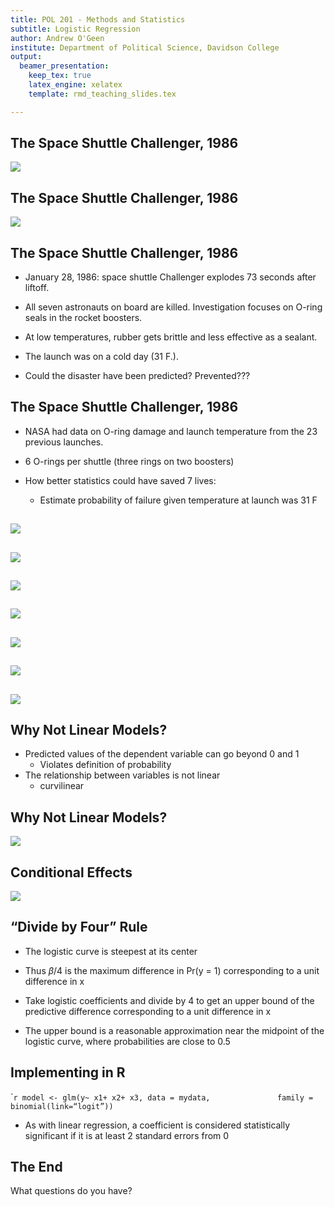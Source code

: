 ```yaml
---
title: POL 201 - Methods and Statistics
subtitle: Logistic Regression
author: Andrew O'Geen
institute: Department of Political Science, Davidson College
output: 
  beamer_presentation:
    keep_tex: true
    latex_engine: xelatex
    template: rmd_teaching_slides.tex

---
```


## The Space Shuttle Challenger, 1986

![](images/challenger1.png)

## The Space Shuttle Challenger, 1986

![](images/challenger2.png)


## The Space Shuttle Challenger, 1986

- January 28, 1986: space shuttle Challenger explodes 73 seconds after liftoff. 

- All seven astronauts on board are killed. Investigation focuses on O-ring seals in the rocket boosters. 

- At low temperatures, rubber gets brittle and less effective as a sealant. 

- The launch was on a cold day (31 F.). 

- Could the disaster have been predicted? Prevented??? 

## The Space Shuttle Challenger, 1986

- NASA had data on O-ring damage and launch temperature from the 23 previous launches. 

- 6 O-rings per shuttle (three rings on two boosters)

- How better statistics could have saved 7 lives: 
    - Estimate probability of failure given temperature at launch was 31 F 

##

![](images/launchData.png)


## 

![](images/launchData.png)

## 

![](images/linearLaunch.png)

## 

![](images/logitLaunch.png)


## 

![](images/probitLaunch.png)

## 

![](images/launchPredict.png)

##

![](images/lpm.png)

## Why Not Linear Models?

- Predicted values of the dependent variable can go beyond 0 and 1
    - Violates definition of probability

- The relationship between variables is not linear
    - curvilinear

## Why Not Linear Models?

![](images/logitMath.png)

## Conditional Effects

![](images/lawSchoolAdmit.png)

## "Divide by Four" Rule

- The logistic curve is steepest at its center

- Thus $\beta/4$ is the maximum difference in Pr(y = 1) corresponding to a unit difference in x 

- Take logistic coefficients and divide by 4 to get an upper bound of the predictive difference corresponding to a unit difference in x 

- The upper bound is a reasonable approximation near the midpoint of the logistic curve, where probabilities are close to 0.5

## Implementing in R

````r
model <- glm(y~ x1+ x2+ x3, data = mydata, 
             family = binomial(link=“logit”))
```

- As with linear regression, a coefficient is considered statistically significant if it is at least 2 standard errors from 0



## The End {.c}
\centering
What questions do you have?


